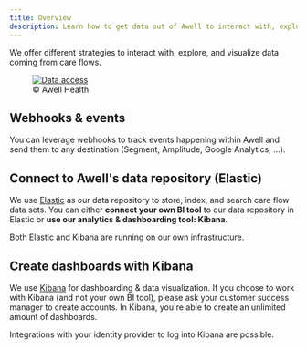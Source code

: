 ```yaml
---
title: Overview
description: Learn how to get data out of Awell to interact with, explore, and visualize your data
---
```


We offer different strategies to interact with, explore, and visualize data coming from care flows.

<figure className="w-full flex flex-col justify-center text-center">
  <a
    href="https://res.cloudinary.com/da7x4rzl4/image/upload/v1651756063/Developer%20portal/data_access_Awell.png"
    target="_blank"
    className="custom-link"
  >
    <img
      src="https://res.cloudinary.com/da7x4rzl4/image/upload/v1651756063/Developer%20portal/data_access_Awell.png"
      alt="Data access"
      className="w-full sm:w-4/6 mx-auto rounded-lg"
    />
  </a>
  <figcaption className="dark:text-slate-400 pt-1">© Awell Health</figcaption>
</figure>

## Webhooks & events

You can leverage webhooks to track events happening within Awell and send them to any destination (Segment, Amplitude, Google Analytics, ...).

## Connect to Awell's data repository (Elastic)

We use [Elastic](https://www.elastic.co/elastic-stack/) as our data repository to store, index, and search care flow data sets. You can either **connect your own BI tool** to our data repository in Elastic or **use our analytics & dashboarding tool: Kibana**.

Both Elastic and Kibana are running on our own infrastructure.

## Create dashboards with Kibana

We use [Kibana](https://www.elastic.co/kibana/) for dashboarding & data visualization. If you choose to work with Kibana (and not your own BI tool), please ask your customer success manager to create accounts. In Kibana, you're able to create an unlimited amount of dashboards.

Integrations with your identity provider to log into Kibana are possible.
